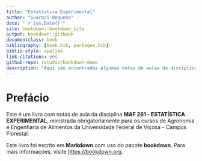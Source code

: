 ```yaml
--- 
title: "Estatística Experimental"
author: "Guaraci Requena"
date: "`r Sys.Date()`"
site: bookdown::bookdown_site
output: bookdown::gitbook
documentclass: book
bibliography: [book.bib, packages.bib]
biblio-style: apalike
link-citations: yes
github-repo: rstudio/bookdown-demo
description: "Aqui são encontradas algumas notas de aulas da disciplina MAF 261 - ESTATÍSTICA EXPERIMENTAL ministrada na Universidade Federal de Viçosa Campus Florestal"
---
```


<!-- git add . && git commit -m"publish" && git push origin master -->


# Prefácio {-}

Este é um livro com notas de aula da disciplina **MAF 261 - ESTATÍSTICA EXPERIMENTAL**, ministrada obrigatoriamente para os cursos de Agronomia e Engenharia de Alimentos da Universidade Federal de Viçosa - Campus Florestal.

Este livro foi escrito em **Markdown** com uso do pacote **bookdown**. Para mais informações, visite  [https://bookdown.org](https://bookdown.org).




<!-- This is a _sample_ book written in **Markdown**. You can use anything that Pandoc's Markdown supports, e.g., a math equation $a^2 + b^2 = c^2$. -->

<!-- The **bookdown** package can be installed from CRAN or Github: -->

<!-- ```{r eval=FALSE} -->
<!-- install.packages("bookdown") -->
<!-- # or the development version -->
<!-- # devtools::install_github("rstudio/bookdown") -->
<!-- ``` -->

<!-- Remember each Rmd file contains one and only one chapter, and a chapter is defined by the first-level heading `#`. -->

<!-- To compile this example to PDF, you need XeLaTeX. You are recommended to install TinyTeX (which includes XeLaTeX): <https://yihui.name/tinytex/>. -->

<!-- ```{r include=FALSE} -->
<!-- # automatically create a bib database for R packages -->
<!-- knitr::write_bib(c( -->
<!--   .packages(), 'bookdown', 'knitr', 'rmarkdown' -->
<!-- ), 'packages.bib') -->
<!-- ``` -->
